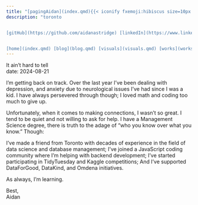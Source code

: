 ```yaml
---
title: "[pagingAidan](index.qmd){{< iconify fxemoji:hibiscus size=10px >}}"
description: "toronto


[gitHub](https://github.com/aidanastridge) [linkedIn](https://www.linkedin.com/in/aidanastridge/) [x](https://x.com/aidanastridge) [email](mailto:astridgeaidan@gmail.com)   


[home](index.qmd) [blog](blog.qmd) [visuals](visuals.qmd) [works](works.qmd)"
---
```


It ain't hard to tell   
date: 2024-08-21  

I'm getting back on track. Over the last year I've been dealing with depression, and anxiety due to neurological issues I've had since I was a kid. I have always persevered through though; I loved math and coding too much to give up.

 Unfortunately, when it comes to making connections, I wasn't so great. I tend to be quiet and not willing to ask for help. I have a Management Science degree, there is truth to the adage of "who you know over what you know." Though:
 
 I've made a friend from Toronto with decades of experience in the field of data science and database management; I've joined a JavaScript coding community where I'm helping with backend development; I've started participating in TidyTuesday and Kaggle competitions; And I've supported DataForGood, DataKind, and Omdena initiatives.

 As always, I'm learning.

  Best,  
  Aidan